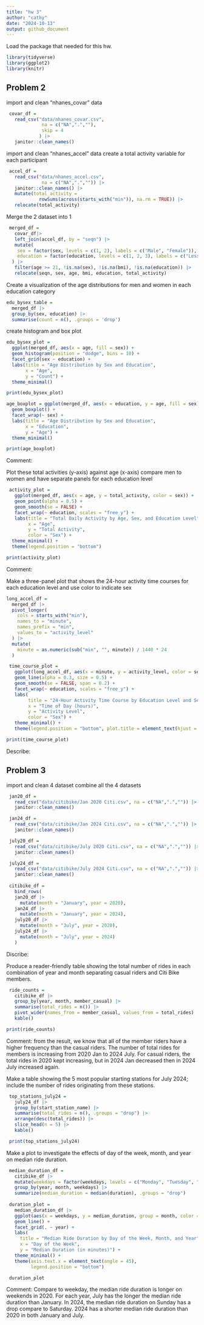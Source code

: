```yaml
---
title: "hw 3"
author: "cathy"
date: "2024-10-13"
output: github_document
---
```


Load the package that needed for this hw.

```r
library(tidyverse)
library(ggplot2)
library(knitr)
```






## Problem 2

import and clean "nhanes_covar" data

```r
 covar_df =  
   read_csv("data/nhanes_covar.csv", 
             na = c("NA",".",""),
             skip = 4
            ) |> 
   janitor::clean_names()
```

import and clean "nhanes_accel" data
create a total activity variable for each participant

```r
 accel_df =  
   read_csv("data/nhanes_accel.csv", 
             na = c("NA",".","")) |> 
   janitor::clean_names() |>
   mutate(total_activity = 
            rowSums(across(starts_with("min")), na.rm = TRUE)) |> 
   relocate(total_activity)
```


Merge the 2 dataset into 1
```r
 merged_df =
   covar_df|> 
   left_join(accel_df, by = "seqn") |> 
   mutate(
    sex = factor(sex, levels = c(1, 2), labels = c("Male", "Female")),
    education = factor(education, levels = c(1, 2, 3), labels = c("Less than High School", "High School Equivalent", "More than High School"))
  ) |> 
   filter(age >= 21, !is.na(sex), !is.na(bmi), !is.na(education)) |> 
   relocate(seqn, sex, age, bmi, education, total_activity)

```


Create a visualization of the age distributions for men and women in each education category

```r
edu_bysex_table =
  merged_df |> 
  group_by(sex, education) |> 
  summarise(count = n(), .groups = 'drop')
```

create histogram and box plot
```r
edu_bysex_plot =
  ggplot(merged_df, aes(x = age, fill = sex)) +
  geom_histogram(position = "dodge", bins = 10) +
  facet_grid(sex ~ education) +
  labs(title = "Age Distribution by Sex and Education",
       x = "Age",
       y = "Count") +
  theme_minimal()

print(edu_bysex_plot)
```

```r
age_boxplot = ggplot(merged_df, aes(x = education, y = age, fill = sex)) +
  geom_boxplot() +
  facet_wrap(~ sex) +
  labs(title = "Age Distribution by Sex and Education",
       x = "Education",
       y = "Age") +
  theme_minimal()

print(age_boxplot)
```

Comment:



Plot these total activities (y-axis) against age (x-axis)
compare men to women and have separate panels for each education level

```r
 activity_plot =
   ggplot(merged_df, aes(x = age, y = total_activity, color = sex)) +
   geom_point(alpha = 0.5) +  
   geom_smooth(se = FALSE) + 
   facet_wrap(~ education, scales = "free_y") + 
   labs(title = "Total Daily Activity by Age, Sex, and Education Level",
        x = "Age",
        y = "Total Activity",
        color = "Sex") +
  theme_minimal() + 
  theme(legend.position = "bottom")

print(activity_plot)
```

Comment:


Make a three-panel plot that shows the 24-hour activity time 
 courses for each education level and use color to indicate sex

```r
long_accel_df =
  merged_df |> 
  pivot_longer(
    cols = starts_with("min"),
    names_to = "minute",
    names_prefix = "min",
    values_to = "activity_level"
  ) |> 
  mutate(
    minute = as.numeric(sub("min", "", minute)) / 1440 * 24 
  )
```


```r
 time_course_plot =
   ggplot(long_accel_df, aes(x = minute, y = activity_level, color = sex)) +
   geom_line(alpha = 0.3, size = 0.5) + 
   geom_smooth(se = FALSE, span = 0.2) + 
   facet_wrap(~ education, scales = "free_y") + 
   labs(
        title = "24-Hour Activity Time Course by Education Level and Sex",
        x = "Time of Day (hours)",
        y = "Activity Level",
        color = "Sex") +
   theme_minimal() +  
   theme(legend.position = "bottom", plot.title = element_text(hjust = 0.5))

print(time_course_plot)
```

Describe:


## Problem 3

import and clean 4 dataset
 combine all the 4 datasets
```r
 jan20_df = 
   read_csv("data/citibike/Jan 2020 Citi.csv", na = c("NA",".","")) |> 
   janitor::clean_names()

 jan24_df = 
   read_csv("data/citibike/Jan 2024 Citi.csv", na = c("NA",".","")) |> 
   janitor::clean_names()

 july20_df = 
   read_csv("data/citibike/July 2020 Citi.csv", na = c("NA",".","")) |> 
   janitor::clean_names()

 july24_df = 
   read_csv("data/citibike/July 2024 Citi.csv", na = c("NA",".","")) |> 
   janitor::clean_names()
 
 citibike_df = 
   bind_rows(
   jan20_df |> 
     mutate(month = "January", year = 2020),
   jan24_df |>
     mutate(month = "January", year = 2024),
   july20_df |> 
     mutate(month = "July", year = 2020),
   july24_df |> 
     mutate(month = "July", year = 2024)
   )
```

Discribe: 


Produce a reader-friendly table showing the total number of rides in each combination of year and month separating casual riders and Citi Bike members.
```r
 ride_counts =
   citibike_df |> 
   group_by(year, month, member_casual) |> 
   summarise(total_rides = n()) |> 
   pivot_wider(names_from = member_casual, values_from = total_rides) |>
   kable()

print(ride_counts)
```

Comment: from the result, we know that all of the member riders have a higher frequency than the casual riders. The number of total rides for members is increasing from 2020 Jan to 2024 July. For casual riders, the total rides in 2020 kept increasing, but in 2024 Jan decreased then in 2024 July increased again.
  
  
Make a table showing the 5 most popular starting stations for July 2024; include the number of rides originating from these stations.
```r
 top_stations_july24 =
   july24_df |> 
   group_by(start_station_name) |> 
   summarise(total_rides = n(), .groups = "drop") |> 
   arrange(desc(total_rides)) |> 
   slice_head(n = 5) |> 
   kable()

 print(top_stations_july24)
```


Make a plot to investigate the effects of day of the week, month, and year on median ride duration. 

```r
 median_duration_df =
   citibike_df |> 
   mutate(weekdays = factor(weekdays, levels = c("Monday", "Tuesday", "Wednesday", "Thursday", "Friday", "Saturday", "Sunday"))) |>
   group_by(year, month, weekdays) |>
   summarize(median_duration = median(duration), .groups = "drop")
  
 duration_plot =
   median_duration_df |> 
   ggplot(aes(x = weekdays, y = median_duration, group = month, color = month)) +
   geom_line() + 
   facet_grid(. ~ year) + 
   labs(
     title = "Median Ride Duration by Day of the Week, Month, and Year",
     x = "Day of the Week",
     y = "Median Duration (in minutes)") +
   theme_minimal() +
   theme(axis.text.x = element_text(angle = 45), 
         legend.position = "bottom") 

 duration_plot
```

Comment: Compare to weekday, the median ride duration is longer on weekends in 2020. For each year, July has the longer the median ride duration than January.
In 2024, the median ride duration on Sunday has a drop compare to Saturday.
2024 has a shorter median ride duration than 2020 in both January and July.





